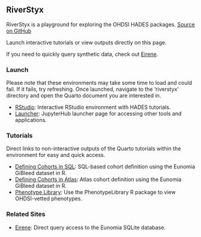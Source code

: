 ## RiverStyx

RiverStyx is a playground for exploring the OHDSI HADES packages. [Source on GitHub](https://github.com/mccullen/riverstyx)

Launch interactive tutorials or view outputs directly on this page.

If you need to quickly query synthetic data, check out [Eirene](https://eirene.netlify.app/playground).

### Launch
Please note that these environments may take some time to load and could fail. If it fails, try refreshing. Once launched, navigate to the 'riverstyx' directory and open the Quarto document you are interested in.

- [RStudio](https://mybinder.org/v2/gh/mccullen/riverstyx-env/main?urlpath=rstudio): Interactive RStudio environment with HADES tutorials.
- [Launcher](https://mybinder.org/v2/gh/mccullen/riverstyx-env/main): JupyterHub launcher page for accessing other tools and applications.

### Tutorials
Direct links to non-interactive outputs of the Quarto tutorials within the environment for easy and quick access.

- [Defining Cohorts in SQL](defining-cohorts-sql.qmd): SQL-based cohort definition using the Eunomia GiBleed dataset in R.
- [Defining Cohorts in Atlas](defining-cohorts-atlas.qmd): Atlas cohort definition using the Eunomia GiBleed dataset in R.
- [Phenotype Library](phenotype-library.qmd): Use the PhenotypeLibrary R package to view OHDSI-vetted phenotypes.

### Related Sites

- [Eirene](https://eirene.netlify.app/playground): Direct query access to the Eunomia SQLite database.